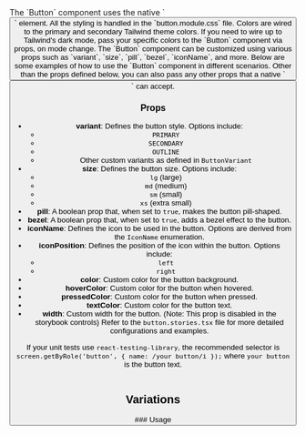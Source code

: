 
<Title>Button React Component</Title>
The `Button` component uses the native `<button>` element.  All the styling is handled in the `button.module.css` file. Colors are wired to the primary and secondary Tailwind theme colors.
If you need to wire up to Tailwind's dark mode, pass your specific colors to the `Button` component via props, on mode change.
<Meta of={ButtonStories} />
<Primary />
<Controls />
The `Button` component can be customized using various props such as `variant`, `size`, `pill`, `bezel`, `iconName`, and more. 
Below are some examples of how to use the `Button` component in different scenarios. Other than the props defined below, you can also pass any other props that a native `<button>` can accept.

### Props
- **variant**: Defines the button style. Options include:
  - `PRIMARY`
  - `SECONDARY`
  - `OUTLINE`
  - Other custom variants as defined in `ButtonVariant`
- **size**: Defines the button size. Options include:
  - `lg` (large)
  - `md` (medium)
  - `sm` (small)
  - `xs` (extra small)
- **pill**: A boolean prop that, when set to `true`, makes the button pill-shaped.
- **bezel**: A boolean prop that, when set to `true`, adds a bezel effect to the button.
- **iconName**: Defines the icon to be used in the button. Options are derived from the `IconName` enumeration.
- **iconPosition**: Defines the position of the icon within the button. Options include:
  - `left`
  - `right`
- **color**: Custom color for the button background.
- **hoverColor**: Custom color for the button when hovered.
- **pressedColor**: Custom color for the button when pressed.
- **textColor**: Custom color for the button text.
- **width**: Custom width for the button. (Note: This prop is disabled in the storybook controls)
Refer to the `button.stories.tsx` file for more detailed configurations and examples.

If your unit tests use `react-testing-library`, the recommended selector is `screen.getByRole('button', { name: /your button/i });` where `your button` is the button text.
<br/>
<br/>
## Variations
<Stories />
### Usage
